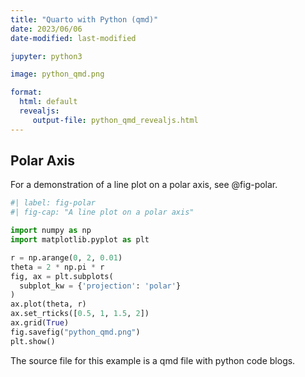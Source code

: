```yaml
---
title: "Quarto with Python (qmd)"
date: 2023/06/06
date-modified: last-modified

jupyter: python3

image: python_qmd.png

format:
  html: default
  revealjs:
     output-file: python_qmd_revealjs.html  
---
```


## Polar Axis

For a demonstration of a line plot on a polar axis, see @fig-polar.

```python
#| label: fig-polar
#| fig-cap: "A line plot on a polar axis"

import numpy as np
import matplotlib.pyplot as plt

r = np.arange(0, 2, 0.01)
theta = 2 * np.pi * r
fig, ax = plt.subplots(
  subplot_kw = {'projection': 'polar'} 
)
ax.plot(theta, r)
ax.set_rticks([0.5, 1, 1.5, 2])
ax.grid(True)
fig.savefig("python_qmd.png")
plt.show()
```

The source file for this example is a qmd file with python code blogs.
